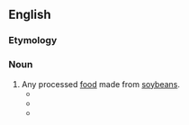 ==English==

===Etymology===
{{compound|soy|food|lang=en}}

===Noun===
{{en-noun|~}}

# Any processed [[food]] made from [[soybean]]s.
#* {{quote-magazine|lang=en|magazine=INTSOY Series|page=119|year=1974|passage=Jin-ling stated that although there is a long tradition of '''soyfood''' use in Сhina, China can acauire a great deal of knowledge from Japan.}}
#* {{quote-magazine|lang=en|magazine=Whole Earth|year=1999|passage=In the 1960s, “Baco-Bits," made from soy-fatted flour, became America's first commercially successful industrial '''soyfood''' product, a cheap non-meat substitute for bacon, easily used in various dishes.}}
#* {{quote-journal|lang=en|journal=Trends in Cancer Prevention|page=23|year=2007|title=A Meta-Analysis of Soyfoods and Risk of Breast Cancer in Women|passage=Food frequency questionnaire was the method of dietary assessment in these studies, and soy intake was assessed in one of the three ways, '''soyfoods''' (as a group of foods or a specific type of '''soyfoods''', e.g. bean curd), soy protein, or soy isoflavones.|author=Lin Yan}}